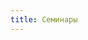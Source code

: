 ```yaml
---
title: Семинары
---
```


```{=html}
<style type="text/css">

td {  /* Table  */
  font-size: 12px;
}
</style>
```

<!-- # **Таблица расписания семинаров** -->

<!-- **Если вы заметите какие-то накладки, то сразу пишите В. М. Хайтову** -->

<!-- *До начала семинара (**лучше за несколько дней**) представители каждой группы обязательно (!) должны выйти на связь с преподавателем, чтобы получить инструкции. Следите за объявлениями. Возможно потребуется большая предварительная работа.* -->

<!-- Если вдруг связь с преподавателем не получилось установить, то срочно связывайтесь с В. М. Хайтовым -->

<!-- В ячейках таблицы, приведнной ниже, указаны номера **семинарских** (не учебных!) групп. Список групп приведен ниже. -->


<!-- | Темы                                 | 18.10.2023 | 25.10.2023 | 01.11.2023 | 08.11.2023 | 15.11.2023 | 22.11.2023 | 29.11.2023 | 06.12.2023 | -->
<!-- |--------------------------------------|------------|------------|------------|------------|------------|------------|------------|------------| -->
<!-- | Тема 1 (Д. М. Мирин)                 | Группа 1   | Группа 2   | Группа 3   | Группа 4   | Группа 5   | Группа 6   | Группа 7   |            | -->
<!-- | Тема 2 (Е. М. Копцева)               | Группа 7   | Группа 1   | Группа 2   | Группа 3   | Группа 4   | Группа 5   | Группа 6   |            | -->
<!-- | Тема 3 (Е. Н. Чернова)               | Группа 6   | Группа 7   | Группа 1   | Группа 2   | Группа 3   | Группа 4   | Группа 5   |            | -->
<!-- | Тема 4 (Д. А. Аристов)               | Группа 5   | Группа 6   | **Перенос**   | Группа 1   | Группа 2   | Группа 3   | Группа 4   |  Группа 7 | -->
<!-- | Тема 5 (А.Г. Гончар, В. А. Крапивин) | Группа 4   | Группа 5   | Группа 6   | Группа 7   | Группа 1   | Группа 2   | Группа 3   |            | -->
<!-- | Тема 6 (В. М. Иванов)                | Группа 3   | Группа 4   | Группа 5   | Группа 6   | Группа 7   | Группа 1   | Группа 2   |            | -->
<!-- | Тема 7 (М. А. Сказина)               | Группа 2   | **Перенос**    | Группа 4   | Группа 5   | Группа 6   | Группа 7   | Группа 1   | Группа 3   | -->


<!-- **Внимание!** -->

<!-- После каждого из семинаров преподаватели будут ставить вам оценки ("1" за посещение семинара, "1.5" за активную работу на нем). Контролируйте, пожалуйста, процесс выставления оценок (преподаватели тоже люди и могут забыть это сделать). Мы будем стараться оперативно вывешивать информацию на страничке "Разбор полетов". -->



<!-- # Списки групп для семинаров -->



<!-- ```{r echo=FALSE, warning=FALSE, message=FALSE} -->


<!-- library(readxl) -->
<!-- library(dplyr) -->
<!-- library(knitr) -->
<!-- library(reshape2) -->
<!-- library(tidyr) -->

<!-- opts_chunk$set(echo = FALSE) -->
<!-- options(knitr.kable.NA = '-') -->

<!-- clas <- read_excel("Data/Classess_2023_biology.xlsx") -->


<!-- groups <- clas %>% group_by(Group) %>% summarise(Name = paste(Family, Name)) -->

<!-- groups %>% -->
<!--   filter(!is.na(Group)) %>%  -->
<!--    mutate(rn = row_number()) %>% -->
<!--    spread(Group, Name) %>% -->
<!--    select(-rn) %>%  -->
<!--   kable() -->
<!-- ``` -->



<!-- Семинары в рамках курса «Основы общей экологии» будут построены по принципу «вертушки». Вам необходимо будет разделиться на 7 групп (по числу тем семинаров). Первая группа начнет с темы №1, вторая с темы №2 и т.д.. На следующую неделе группы сдвигаются в соответствии с расписанием, которое будет опубликовано позднее. -->


<!-- <br> -->

<!-- <br> -->

<!-- <br> -->

<!-- # **Содержание семинаров и задания** -->


<!-- ## Тема №1.  Функциональная структура сообществ (взаимоотношения организмов) -->

<!-- **Денис Моисеевич Мирин** (*каф. Геоботаники*) -->

<!-- mirin_denis[]mail.ru -->

<!-- *Участники семинара идут на кафедру геоботаники  и встречаются с Д. М. Мириным* -->

<!-- - Адрес Кафедры геоботаники: Средний проспект В.О., д.41/43. -->

<!-- *Будут затронуты следующие вопросы* -->

<!-- 1.Разнообразие типов взаимоотношений организмов. Биологические единицы, вступающие в системообразующие взаимоотношения. Индивидуальные и коллективные взаимоотношения. Прямые и опосредованные взаимоотношения. Взаимоотношения внутри одного трофического уровня и между организмами разных трофических уровней. -->

<!-- 2.Взаимодействия с меняющимся эффектом в зависимости силы воздействия. Приспособительные взаимоотношения организмов. Эдификаторы и ассектаторы. Ключевые виды экосистемы. -->

<!-- 3.Конкуренция, ее механизмы, необходимые условия, зависимость эффекта от внешних факторов и начальных условий. Способы выявления эффектов конкуренции. Конкуренция в разных типах сообществ. -->

<!-- 4.Взаимоблагоприятствование и сотрудничество в природе – случайность, экологическое сходство или эколого-биологическая закономерность. -->

<!-- *Что почитать* -->

<!-- Минимальный обязательный список чтения к семинару (на семинаре буду ждать знания этого материала): -->

<!-- 1.Бигон М., Харпер Дж., Таунсенд К. Экология: особи, популяции, сообщества. Т.2. **Глава 18**. -->

<!-- 2.Ипатов В.С., Кирикова Л.А., Мирин Д.М. Геоботаника. Глава 2 (разделы 2.2 – 2.4), **глава 3** -->




<!-- ## Тема   №2  Динамика экосистем: сукцессии и флуктуации -->

<!-- **Елена Михайловна Копцева** (*каф. Геоботаники*) -->

<!-- ekoptseva[]hotmail.com -->

<!-- *Участники семинара идут  на кафедру геоботаники и встречаются с Е. М. Копцевой* -->

<!-- - Адрес Кафедры геоботаники: Средний проспект В.О., д.41/43. -->

<!-- *Будут затронуты следующие вопросы* -->

<!-- 1. Причины изменения  экосистем. Циклические и направленные изменения. Виды динамики экосистем. Механизмы динамики экосистем, ее тренды и факторы, изменяющие ее. Влияние природных и антропогенных факторов на организацию и стабильность  экосистем. -->

<!-- 2. Сезонная изменчивость в экосистемах. Изменчивость в разных климатических зонах. Флуктуации. Цикличность экзогенетических процессов как причина флуктуаций. Ритмические погодные изменения и экологическая специфичность видов как причина флуктуаций. -->

<!-- Автогенные сукцессии. Система автогенных сукцессий. -->

<!-- 3. Инициальные сукцессии. Демутации как следствие эндогенеза. Понятие климакса. Роль деструкций в автогенных сукцессиях. Роль человека в сукцессиях. Участие животных. Климакс как динамическая система. -->

<!-- 4. Аллогенные сукцессии. Необратимость аллогенных сукцессий, как следствие экзогенеза. -->

<!-- Экотопические сукцессии. Роль климата, гидрологии, изменения поверхности земли. Способы обнаружения и анализа экотопических сукцессий. -->

<!-- 5. Деструкционные сукцессии. Влияние выпаса скота и сенокошения на сукцессию. -->

<!-- Модели сукцессий на семинарах обсуждаются на конкретных примерах и материалах. Рассматриваются параметры  экосистем, которые можно использовать для описания и оценки их состояния, а также для оценки влияния естественных и антропогенных факторов на  их организацию и стабильность -->

<!-- *Что почитать* -->

<!-- - Бигон М., Харпер Дж., Таунсенд К. Экология. Особи, популяции и сообщества. Том 1, 2. -->

<!-- - Ипатов В. С, Кирикова Л. А., Мирин Д. М.  Геоботаника: Учебник. —СПб.: Изд-во С.-Петерб. ун-та, 2010.  —117 с. (**Глава 7**). -->

<!-- - Онипченко В.Г. Функциональная фитоценология: Синэкология растений. Учебное пособие.М.:КРАСАНД, 2014. – 576 с. (**Глава 9**). -->




<!-- ## Тема   №3 Приспособление водных организмов к среде обитания -->

<!-- **Елена Николаевна Чернова** (*каф. Прикладной экологии*) -->

<!-- e.n.chernova[]yandex.ru -->

<!-- *Участники семинара идут на кафедру прикладной экологии и встречаются с Е. Н. Черновой* -->

<!-- - Адрес Кафедры прикладной экологии: 16-я линия, д.29, 1 этаж. -->

<!-- *Будут затронуты следующие вопросы* -->

<!-- 1.Экологические группы гидробионтов -->

<!-- 2.Типы водных мест обитания -->

<!-- 3.Приспособления организмов к обитанию в толще воды, на дне, в поверхностной пленке воды, на погруженных субстратах -->

<!-- 4.Приспособления организмов к различным типам питания -->

<!-- 5.Приспособления организмов к переживанию неблагоприятных условий среды -->

<!-- 6.Диапазоны толерантности и их использование для оценки качества среды -->

<!-- 7.Биологические индексы для оценки качества водной среды -->

<!-- *Что почитать* -->

<!-- - Методы оценки качества вод по гидробиологическим показателям: учебно-методическая разработка по курсу «Гидробиология»; сост.: О.Ю. Деревенская. – Казань: КФУ, 2015. – 44 с. -->

<!-- - Семерной, В. П. Общая гидробиология : текст лекций / Яросл. гос. ун-т, В. П. Семерной .— Ярославль : ЯрГУ, 2008 .— 184 с. -->

<!-- - Бродский А.К. Краткий курс общей экологии. Учебное пособие. — СПб.: ДЕАН, 2000. - 224 с. -->

<!-- *Опорный глоссарий* -->

<!-- - Экологический фактор – любой нерасчленяемый далее элемент среды, способный оказывать прямое или косвенное влияние на живые организмы хотя бы на протяжении одной из фаз их индивидуального развития [4] -->

<!-- - Экологическая группа - совокупность видов, характеризующаяся сходными потребностями в величине какого-либо экологического фактора и возникшими в результате его воздействия в процессе эволюции сходными признаками, закрепившимися в генотипе -->

<!-- - Лимнофилы – организмы, обитающие в стоячих водах (озерах, прудах, старицах и т.д.) [1] -->

<!-- - Реофилы – организмы, обитающие в текучих водах (реки, ручьи) [1] -->

<!-- - Пелофилы – обитатели илистых грунтов [1] -->

<!-- - Псаммофилы – обитатели песчаных грунтов [1] -->

<!-- - Литофилы – обитатели каменистых грунтов [1] -->

<!-- - Детрит – органические остатки умерших организмов [1] -->

<!-- - Сестон – (от греч. sestos — просеянный), название мелких планктонных организмов и взвешенных в воде неорганических и органических (детрит) частиц, т. е. всё, что улавливается мелкоячеистой планктонной сеткой [3] -->

<!-- - Планктон – организмы, населяющие толщу воды, не способные противостоять силам движения воды. -->

<!-- - Нектон - организмы, населяющие толщу воды, способные противостоять силам движения воды и контролировать своё местоположение в воде благодаря активному движению. -->

<!-- - Бентос – водные организмы, обитающие в грунте или на его поверхности [1] -->

<!-- - Перифитон – водные организмы, обитающие на выступающих участках дна, на камнях, корягах и других погруженных объектах, организмы-обрастатели [1] -->

<!-- - Нейстон - совокупность микроскопических и мелких организмов, прикрепляющихся к поверхностной плёнке воды за счёт силы поверхностного натяжения, передвигающихся по ней сверху (эпинейстон) или снизу (гипонейстон). -->

<!-- - Плейстон – это организмы крупных и средних размеров, часть тела которых погружена в воду, а часть выступает над ней. -->

<!-- - Макрофиты – высшие водные растения и некоторые крупные водоросли [1] -->

<!-- - Стенобионты – виды, особи которых устойчивы лишь к небольшим отклонениям значений фактора от оптимума [4] -->

<!-- - Эврибионты – виды, особи которых способны выдерживать значительные изменения фактора [4] -->

<!-- - Сапробность – (от греч. sapros – гнилой) – характеристика химических и биологических изменений в водной экосистеме при антропогенном загрязнении водоема биогенными и органическими веществами, как правило, не оказывающими токсического воздействия (по Пантле, Буку, 1955, в модификации Сладечека, 1973) [2] -->

<!-- - Трофность – (от греч. trophe – пища, питание) – это характеристика водоема по его биологической продуктивности, обусловленной содержанием биогенных веществ (соединения азота, фосфора и др.) и количественными показателями водных организмов, в первую очередь – автотрофных. -->

<!-- - Видовое разнообразие слагается из двух компонентов: компонента многообразия, связанного с видовым богатством) и выравненности распределения особей между видами. -->

<!-- - Видовое богатство – число видов в сообществе [4] -->

<!-- - Выравненность – равномерность распределения видов по их обилию в сообществе. -->

<!-- - Биоиндикация – метод оценки абиотических и биотических факторов среды обитания при помощи биологических систем (живых организмов) [1]. -->

<!-- - Биоиндикаторы – организмы или сообщества организмов, жизненные функции которых так тесно коррелируют с некоторыми факторами среды, что могут применяться для их оценки [1]. -->

<!-- - Биотестирование – один из приемов исследования в водной токсикологии, который используется для определения степени повреждающего действия химических веществ, потенциально опасных для гидробионтов, в контролируемых экспериментальных или полевых условиях путем регистрации изменений биологически значимых показателей (тест-функций) используемых тест-объектов, с последующей оценкой их состояния в соответствии с выбранным критерием точности [1]. -->

<!-- *Ссылки* -->

<!-- 1. Основы экогеологии, биоиндикации и биотестирования водных экосистем / Под ред. В.В. Куриленко: Учеб.пособие. – СПб.: С.-Петерб. ун-та, 2004. – 448 с. -->

<!-- 2. Бабич С.В., Е.А. Новикова. Оценка состояния пресноводных водоемов. Экологические экскурсии. СПб., 2000. – 17 с. -->

<!-- 3. Биологический энциклопедический словарь Гл. ред. М. С. Гиляров; Редкол.: А. А. Бабаев, Г. Г. Винберг, Г. А. Заварзин и др. — 2-е изд., исправл. — М.: Сов. Энциклопедия, 1986 -->

<!-- 4. Бродский А.К. Общая экология: учебник для студ.высш. учеб. заведений. – М.: Издательский центр «Академия», 2006 – 256 с. -->




<!-- ## Тема   №4. Питание животных: теория оптимального фуражирования и функциональные ответы -->

<!-- **Дмитрий Алексеевич Аристов** -->

<!-- amauropsis[]gmail.com -->

<!-- *Участники семинара идут в 140 аудиторию главного здания и встречаются с Д. А. Аристовым* -->


<!-- На семинаре мы дадим определения и рассмотрим примеры: -->

<!-- 1.Диеты и рациона,   -->
<!-- 2.Ранжированной и сбалансированной диет животных,   -->
<!-- 3.Ширины спектра питания, эврифагии и стенофагии (монофагии),   -->
<!-- 4.Пищевых предпочтений, избирательности, элективности, селективности и избегания. -->

<!-- Разберём базовые понятия и сформулируем в общем виде теорию оптимального фуражирования и её допущения, а также выведем основные следствия из неё. Обсудим кейсы, когда предсказания ТОФ не сбываются, и почему так происходит. -->

<!-- Вторая обсуждаемая тема - функциональные ответы. Разберём типы функциональных ответов, смоделируем ситуации, в которых проявляется разные функциональные ответы. -->

<!-- Для плодотворной  работы на семинаре вам необходимо: -->

<!-- 1.Познакомится с предлагаемыми статьями. Знать основные термины, фигурирующие в этих статьях: -->

<!-- - Бондарчук О. Л., Герасимов Ю. В. Особенности пищевого и поискового поведения молоди стерляди при прудовом и бассейновом подращивании //Известия КГТУ. – 2016. – №. 42. – С. 30-38. [pdf](Literature/Бондарчук, Герасимов, 2016.pdf) -->

<!-- - Ермолаева Н. И., Зарубина Е. Ю., Ядренкина Е. Н. К вопросу об избирательности хищного питания Utricularia vulgaris L //Известия Алтайского отделения Русского географического общества. – 2020. – №. 3 (58). – С. 39-47. [pdf](Literature/Ермолаева и др., 2020.pdf) -->

<!-- - Левин В. С. Избирательность питания голотурий-депозитофагов //Биол. моря. – 1988. – №. 1. – С. 3-13. [pdf](Literature/Левин, 1988.pdf) -->


<!-- 2.Посмотреть презентацию к [лекции #8 курса](Presentations/Lecture 8 Трофические связи.pdf) -->

<!-- Дополнительная литература: -->

<!-- Бигон М., Харпер Дж., Таунсенд К. Экология. Особи, популяции и сообщества. Москва. Мир. 1989. Том 1, Глава 9 и Том 2, Глава 19 -->

<!-- Sih A., Christensen B. Optimal diet theory: when does it work, and when and why does it fail? //Animal behaviour. – 2001. – Т. 61. – №. 2. – С. 379-390.[pdf](Sih&Christensen,2001.pdf) -->







<!-- ## Тема   №5  Взаимоотношения симбионтов и хозяев -->

<!-- **Владимр Александрович Крапивин**  (*каф. Зоологии беспозвоночных*) -->

<!-- tanitolkai[]gmail.com, -->

<!-- **Анна Георгиевна Гончар**  (*каф. Зоологии беспозвоночных*) -->

<!-- anya.gonchar[]gmail.com -->

<!-- *Участники семинара идут на кафедру Зоологии Позвоночных (териологическая аудитория)* -->


<!-- <!-- **Ольга Валерьевна Князева** (*каф. Зоологии беспозвоночных*) -->

<!-- <!-- knyazeva.sp[]gmail.com -->

<!-- <!-- *Участники семинара идут в главное здание в аудиторию 3061 (143-я аудитория) и встречаются с В. А. Крапивиным и О. В. Князевой* -->

<!-- - Адрес Кафедры зоологии позвоночных: Главное здание, рядос с аудиторией 143 -->

<!-- *Будут затронуты следующие вопросы* -->

<!-- 1. Понятие симбиотических отношений, их типы и критерии классификации: термины и примеры. Как очертить границы паразитизма. -->

<!-- 2. Взаимодействие симбионтов: понятие вреда, практические способы его оценки. Примеры взаимодействия паразитов и хозяев на уровне особей. -->

<!-- 3. Взаимодействие паразитов и хозяев на популяционном уровне, компенсаторные механизмы и неожиданные эффекты. -->

<!-- 4. Роль паразитов в сообществах. -->

<!-- Вторая половина семинара будет посвящена работе в группах над разбором реального исследования роли паразита в прибрежном сообществе. -->

<!-- **Для подготовки к семинару нужно познакомиться со следующими материалами:** -->

<!-- - Гранович А. И. От систем паразит–хозяин к паразитарным системам. Взаимодействие моллюсков рода Littorina с паразитирующими в них трематодами //Зоологический журнал. – 2016. – Т. 95. – №. 3. – С. 252-266. [pdf](Literature//Granovitch2016.pdf) -->

<!-- - Фокина Н. Н. и др. Оценка липидного состава и некоторых компонентов антиоксидантной системы мидий Mytilus edulis в условиях экспериментального заражения метацеркариями himasthla elongata //Труды Карельского научного центра Российской академии наук. – 2018. – №. 6. [pdf](Literature//Fokina_et_al2018.pdf) -->

<!-- - Приложения к Трудам ЗИН Том 320 (Приложение 4), 2016. К.В. Галактионов (Ред.) Коэволюция паразитов и хозяев.  https://www.zin.ru/journals/trudyzin/doc/vol_320_s4/TZ_320_4_Supplement_Glossary.pdf -->

<!-- Если есть вопросы, то связывайтесь с преподавателями! -->

<!-- *Опорный глоссарий для семинара* -->

<!-- - Комменсализм (commensalism) – симбиоти-ческая ассоциация, безразличная для хозяина, но полезная для симбионта (см. симбиоз) -->

<!-- - Мутуализм (mutualism) – симбиотическая взаимовыгодная ассоциация между симбионтом и хозяином (см. симбиоз, симбионт). -->

<!-- - Облигатный симбионт (obligate symbiont) – как минимум часть жизненного цикла симбионта протекает на/в хозяине (см. симбиоз, симбионт). -->

<!-- - Паразит (parasite) – организм, находящийся в антагонистическом симбиозе с другим живым организмом, которого он использует в качестве источника пищи, среды обитания, и на которого частично или полностью возлагает регуляцию своих отношений с внешней средой (см. сим биоз). -->

<!-- - Паразитоид (parasitoid) – паразитический организм, обязательно вызывающий гибель хозяина (применим преимущественно к насекомым). -->

<!-- - Симбиоз (symbiosis) – облигатная или факультативная форма сожительства двух разноименных организмов. -->

<!-- - Симбионт (symbiont or symbiote) – зависимый член симбиотической ассоциации, использующий ресурс(ы), предоставляемые хозяином (см. симбиоз, хозяин). -->

<!-- - Факультативный симбионт (facultative sym-biont) – весь жизненный цикл симбионта может протекать вне хозяина. -->

<!-- - Хозяин (host) – член симбиотической ассоциации, предоставляющий ресурс симбионту (см. симбиоз, симбионт) -->

<!-- - Приспособленность (fitness) — количественное представление естественного отбора. Например, количество потомков, оставляемых особью. -->






<!-- <!-- ## Тема   №6 Знакомство с оригинальной литературой -->

<!-- <!-- **Князева Ольга Валерьевна** (*каф. Зоологии беспозвоночных*),  knyazeva.sp[]gmail.com -->

<!-- <!-- *Участники семинара идут в главное здание (аудитория уточняется) и встречаются с О. В. Князевой* -->


<!-- <!-- Задача этого семинара - сделать первый шаг на пути поиска и чтения оригинальной научной литературы в области экологии. Вам необходимо будет самостоятельно найти и  прочитать оригинальную научную статью (на любом языке), которая будет посвящена понятию (или как-то связана с ним), взятому из глоссария нашего курса. По результатам прочтения работы  вам предстоит сделать  на семинаре доклад, в котором вы **за 5 минут** поведаете коллегам про то, что было написано в прочитанной вами статье.   -->

<!-- <!-- Оригинальная статья - это статья, опубликованная в научном журнале. Статья может быть как на русском, так и на английском языке. В докладе вы должны отразить, не вдаваясь в детали, что изучали, что показали и как это иллюстрирует теоретические положения курса. К каждому докладу надо будет подготовить презентацию (не более 4 слайдов Powerpoint, лучше сохраненные в pdf). Стиль и содержание слайдов на усмотрение автора, но на первом слайде обязательно укажите название работы и вашу фамилию и имя. Накануне семинара вы должны выслать преподавателю свои презентации на его электронный адрес (обязательно укажите тему (subject) письма «доклад на семинаре по экологии»).  -->

<!-- <!-- Для поиска оригинальных статей, помимо стандартных Google и Yandex, рекомендуется воспользоваться поисковой системой Гугл Академия (https://scholar.google.ru/). Для скачивания полных версий статьи вы, используя свои университетские st-логины и пароли, можете воспользоваться университетской библиотекой (http://www.library.spbu.ru/). Если уж совсем не получится найти статьи, то попробуем вам помочь (пишите, чем раньше, тем лучше).  Если вы видите, что у вас одинаковые темы докладов, то надо найти разные статьи.     -->
<!-- <!-- Крайне приветствуется коллективная работа и взаимопомощь при поиске статей!  -->

<!-- <!-- Вот таблица с распределением тем. -->

<!-- <!-- ### Распределение тем докладов -->

<!-- <!-- ```{r, echo=FALSE, message=FALSE} -->
<!-- <!-- library(knitr) -->
<!-- <!-- library(dplyr) -->
<!-- <!-- library(readxl) -->
<!-- <!-- library(ggplot2) -->
<!-- <!-- library(broom) -->
<!-- <!-- library(tidyr) -->


<!-- <!-- set.seed(123459) -->

<!-- <!-- # class <- read_xlsx("data/Classess_2021_biotech.xlsx", col_names = T) -->

<!-- <!-- class <- read_xlsx("data/Classess_2021_biology.xlsx", col_names = T) -->


<!-- <!-- topics <- read_xlsx("data/topics for reading.xlsx", col_names = T) -->
<!-- <!-- #  -->
<!-- <!-- # class <- class %>% select(Family, Name )  %>% mutate(Topic_1 = sample(topics$Term, nrow(class)), Topic_2 = sample(topics$Term, nrow(class))) -->

<!-- <!-- class <- class %>% select(Family, Name )  %>% mutate(Topic_1 = sample(topics$Term, nrow(class), replace = T)) -->


<!-- <!-- # class$Topic_1 == class$Topic_2 -->
<!-- <!-- #  -->
<!-- <!-- # while(sum(class$Topic_1 == class$Topic_2)){class$Topic_2[class$Topic_1 == class$Topic_2] <- sample(topics$Term,1)} -->

<!-- <!-- kable(class, col.names = c("Фамилия", "Имя", "Тема")) -->

<!-- <!-- ``` -->







<!-- ## Тема   № 6. Экологическая емкость экосистемы -->

<!-- **Михаил Валерьевич Иванов** (*каф. ихтиологии и гидробиологии*) -->

<!-- ivmisha[]gmail.com -->

<!-- *Участники семинара встречаются с М.В. Ивановым на каф. ихтиологии и гидробиологии.* -->

<!-- *Адрес кафедры ихтиологии и гидробиологии: 16 линия ВО, д. 29. Через двор на 3 этаж в гидробиологический музей*. -->

<!-- Будем обсуждать создание устойчивых хозяйств аквакультуры и «вписывать» аквакультуру в экосистему акватории -->

<!-- Ключевые слова: аквакультура, экологическая емкость, абиотические  и биотические факторы, гидрологические характеристики, сапробное загрязнение, «красные приливы», -->

<!-- Затронем вопросы -->

<!-- Экологическая емкость акватории. -->

<!-- Оценка гидрологических характеристик акватории (площадь, объем, рельеф дна, характеристика течений, пикноклины, водообмен на разных горизонтах) -->

<!-- Оценка биологических характеристик акватории (видовое разнообразие, потенциальная кормовая база, наличие возможных конкурентов, хищников, паразитов) -->

<!-- Оценка воздействия аквакультуры на экосистему акватории. Расчет внешней нагрузки на кормовую базу (выращивание на естественных и искусственных кормах). Объем выращиваемых гидробионтов, характеристика их рациона, продукции, ассимиляции, выделения. Загрязнение от аквакультуры -->

<!-- Оценка воздействия окружающей среды на аквакультуру. Хищничество, паразитизм, возникновение негативных химических факторов как ответ на сапробное загрязнение (заморы, «красные приливы») -->

<!-- Выделение ключевых факторов ограничивающих масштаб аквакультуры в данной акватории -->





<!-- ## Тема   № 7. Молекулярно-генетические методы в экологии -->


<!-- **Мария Александровна Сказина** (*каф. прикладной экологии*) -->

<!-- Ихтиологическая аудитория на кафедре Ихтиологии и гидробиологии (16-я линия, чеерез двор на 3 этаж). -->


<!-- artacama[]gmail.com -->

<!-- *Участники семинара идут в компьютерный класс на 16-й линии, аудитория 414, и встречаются с М. А. Сказиной * -->


<!-- Молекулярная экология объединяет спектр молекулярно-генетических подходов, которые используются для исследования генетического разнообразия, лежащего в основе адаптации организмов к абиотическим и биотическим факторам. -->

<!-- На семинаре мы разберем на конкретных примерах, как используются молекулярные методы в экологии раньше и сейчас. -->

<!-- **Задание для семинара:** -->
<!-- Создайте рабочий глоссарий с определениями (и прочими пояснениями) для следующих терминов -->


<!-- - аллозимы -->
<!-- - полимеразная цепная реакция (ПЦР, PCR), -->
<!-- - Количественная полимеразная цепная реакция (qPCR), -->
<!-- - полиморфизм длин рестрикционных фрагментов (ПДРФ, RFLP), -->
<!-- - полиморфизм длин амплифицированных фрагментов (ПДАФ, AFLP), -->
<!-- - Однонуклеотидный полиморфизм (SNP) -->
<!-- - микросателлиты, -->
<!-- - секвенирование по Сенгеру, -->
<!-- - секвенирование следующего поколения (NGS) на примере Illumina. -->


<!-- **Важно!** Для успешной работы все участники семинара должны понимать, что означают эти термины. Проведите взаимную калибровку, пожалуйста. -->



<!-- Версия для биотехнологов -->



<br>
<br>
<br>


<!-- ##  Тема № 1. **Знакомство с оригинальной литературой** -->

<!-- Инструктор: **Князева Ольга Валерьевна** (*каф. Зоологии беспозвоночных*),  knyazeva.sp[]gmail.com -->


<!-- Задача этого семинара - сделать первый шаг на пути поиска и чтения оригинальной научной литературы в области экологии. Вам необходимо будет самостоятельно найти и  прочитать оригинальную научную статью, которая будет посвящена понятию (или как-то связана с ним), взятому из глоссария нашего курса. По результатам прочтения работы  вам предстоит сделать  на семинаре доклад, в котором вы **за 7-8 минут** поведаете коллегам про то, что было написано в прочитанной вами статье. -->

<!-- *Оригинальная статья* - это статья, опубликованная в научном журнале. Статья может быть как на русском, так и на английском языке. В докладе вы должны отразить, не вдаваясь в детали, что изучали, что показали и как это иллюстрирует теоретические положения курса. К каждому докладу надо будет подготовить презентацию (не более 4 слайдов Powerpoint, лучше сохраненные в pdf). Стиль и содержание слайдов на усмотрение автора, но на первом слайде обязательно укажите название и авторов статьи, а также вашу фамилию и имя. -->

<!-- Для поиска оригинальных статей, помимо стандартных Google и Yandex, рекомендуется воспользоваться поисковой системой Гугл Академия (https://scholar.google.ru/).  Для скачивания полных версий статьи вы, используя свои университетские st-логины и пароли, можете воспользоваться университетской библиотекой (http://www.library.spbu.ru/). Если уж совсем не получится найти статьи, то попробуем вам помочь (пишите, чем раньше, тем лучше). -->

<!-- Крайне приветствуется коллективная работа и взаимопомощь при поиске статей! -->


<!-- **Важно!** Статья должна быть согласована с инструктором семинара (связь через MS Teams или по электронной почте). -->

<!-- Во время семинара инструктор оценит качество освоения источников, качество подготовки презентации, качество ответов на вопросы, а также активность и грамотность в задавании вопросов коллегам. По итогам доклада докладчик получит коэффициент, на который будет умножена итоговая оценка семинара (в норме, этот семинар принесет 8% от финальной оценки). -->

<!-- Коэффициенты следующие: -->
<!-- 0 - работа не выполнена (в итоговый зачет пойдет 0%); -->
<!-- 0.5 - работа выполнена, но некачественно (в итоговый зачет пойдет 4%); -->
<!-- 1  - работа выполнена добротно (в итоговый зачет пойдет 8%); -->
<!-- 1.25 - работа выполнена отлично, студент принимал активное участие в обсуждении докладов коллег, инструктор готов поощрить его (в итоговый зачет пойдет 10 %). -->


<!-- Место проведения семинара будет уточняться! -->


<!-- Накануне семинара вы должны выслать преподавателю свои презентации на его электронный адрес (обязательно укажите тему (subject) письма «доклад на семинаре по экологии») или отправить ее через систему MS Teams.





<!-- *Участники семинара идут в главное здание (аудитория уточняется) и встречаются с О. В. Князевой* -->



<!-- ### Распределение тем для семинара №1 -->

<!-- ```{r, echo=FALSE, message=FALSE} -->
<!-- library(knitr) -->
<!-- library(dplyr) -->
<!-- library(readxl) -->
<!-- library(ggplot2) -->
<!-- library(broom) -->
<!-- library(tidyr) -->


<!-- set.seed(123459) -->

<!-- class <- read_xlsx("data/Classess_2024_biotech.xlsx", col_names = T) -->

<!-- # class <- class %>% filter(Group == 1) -->

<!-- # class <- read_xlsx("data/Classess_2021_biology.xlsx", col_names = T) -->


<!-- topics <- read_xlsx("data/topics for reading.xlsx", col_names = T) -->
<!-- # -->
<!-- # class <- class %>% select(Family, Name )  %>% mutate(Topic_1 = sample(topics$Term, nrow(class)), Topic_2 = sample(topics$Term, nrow(class))) -->

<!-- class <- class %>% select(Family, Name )  %>% mutate(Topic_1 = sample(topics$Term, nrow(class), replace = T)) -->


<!-- # class$Topic_1 == class$Topic_2 -->
<!-- # -->
<!-- # while(sum(class$Topic_1 == class$Topic_2)){class$Topic_2[class$Topic_1 == class$Topic_2] <- sample(topics$Term,1)} -->

<!-- kable(class, col.names = c("Фамилия", "Имя", "Тема")) -->

<!-- ``` -->


<!-- ### Распределение тем для группы № 2 -->


<!-- ```{r echo=FALSE, message=FALSE} -->

<!-- set.seed(56789) -->

<!-- class <- read_xlsx("data/Classess_2022_biotech.xlsx", col_names = T) -->

<!-- class <- class %>% filter(Group == 2) -->

<!-- # class <- read_xlsx("data/Classess_2021_biology.xlsx", col_names = T) -->


<!-- topics <- read_xlsx("data/topics for reading.xlsx", col_names = T) -->
<!-- # -->
<!-- # class <- class %>% select(Family, Name )  %>% mutate(Topic_1 = sample(topics$Term, nrow(class)), Topic_2 = sample(topics$Term, nrow(class))) -->

<!-- class <- class %>% select(Family, Name )  %>% mutate(Topic_1 = sample(topics$Term, nrow(class), replace = T)) -->


<!-- # class$Topic_1 == class$Topic_2 -->
<!-- # -->
<!-- # while(sum(class$Topic_1 == class$Topic_2)){class$Topic_2[class$Topic_1 == class$Topic_2] <- sample(topics$Term,1)} -->

<!-- kable(class, col.names = c("Фамилия", "Имя", "Тема")) -->

<!-- ``` -->





<!-- ##  Тема № 2. **Поиск экологических закономерностей** -->

<!-- Инструктор: **Хайтов Вадим Михайлович** (*каф. Зоологии беспозвоночных*),  polydora[]rambler.ru -->


<!-- Задача этого семинара научиться извлекать релевантную информацию из имеющихся данных. Группе студентов будет предоставлены наборы данных (таблицы Excel), в которых приведены результаты сбора информации в командах профессиональных экологов-исследователей. Предыстория сбора данных будет изложена в небольшом тексте, который будет приложен к соответствующему датасету. -->

<!-- Задача группы заключается в том, чтобы за время семинара коллективно изучить предоставленные данные, в условиях мозгового штурма понять какие экологические закономерности, обсуждавшиеся в теоретической части курса, можно проиллюстрировать с помощью этих данных. Группа будет должна выяснить какую закономерность (или несколько закономерностей) можно проиллюстрировать с помощью этих данных. Эти закономерности надо визуализировать с помощью графиков, или иных схем, которые войдут в презентацию, которую группа подготовит в процессе коллективной работы. На эту работ будет отведено 1 час 10 минут. Далее, за 15 минут надо изложить суть своих изысканй. -->


<!-- **Важно!** Вся работа должна проходить при включенных камерах компьютеров или других девайсов. NB! Кстати, это требование будет необходимым и для сдачи экзамена в онлайн режиме. -->

<!-- По итогам семинара каждый студент получит коэффициент, на который будет умножена итоговая оценка семинара (в норме этот семинар принесет 8% от финальной оценки). -->


<!-- Коэффициенты следующие: -->
<!-- 0 - работа не выполнена (в итоговый зачет пойдет 0%); -->
<!-- 0.5 - работа выполнена, но некачественно (в итоговый зачет пойдет 4%); -->
<!-- 1  - работа выполнена добротно (в итоговый зачет пойдет 8%); -->
<!-- 1.25 - работа выполнена отлично, студент принимал активное участие в обсуждении докладов коллег, инструктор готов поощрить его (в итоговый зачет пойдет 10 %). -->


<!-- Место проведения семинара будет уточняться!  -->


<!-- <!-- Для тренеровки вам предоставляется следующий [**датасет**](data/butterfly.xlsx), который вы можете скачать и коллективно обсудить. Рекомендуется продeмать тактику взаимодействия в группе, а также потренироваться в построении графиков в Excel (ну или R или Python, кому как нравится).  --> 

<!-- <br> -->


<!-- C группой № 2, мы будем анализировать вот [эти данные](data/Mytilus data.xlsx). -->



<!-- C группой № 1, мы будем анализировать вот [эти данные](data/Asterias_and_Mytilus.xlsx). -->


